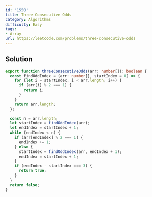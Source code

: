 ```yaml
---
id: '1550'
title: Three Consecutive Odds
category: Algorithms
difficulty: Easy
tags:
- Array
url: https://leetcode.com/problems/three-consecutive-odds
---
```


## Solution

```typescript filename="solution.ts" copy
export function threeConsecutiveOdds(arr: number[]): boolean {
  const findOddIndex = (arr: number[], startIndex = 0) => {
    for (let i = startIndex; i < arr.length; i++) {
      if (arr[i] % 2 === 1) {
        return i;
      }
    }
    return arr.length;
  };

  const n = arr.length;
  let startIndex = findOddIndex(arr);
  let endIndex = startIndex + 1;
  while (endIndex < n) {
    if (arr[endIndex] % 2 === 1) {
      endIndex += 1;
    } else {
      startIndex = findOddIndex(arr, endIndex + 1);
      endIndex = startIndex + 1;
    }
    if (endIndex - startIndex === 3) {
      return true;
    }
  }
  return false;
}
```

